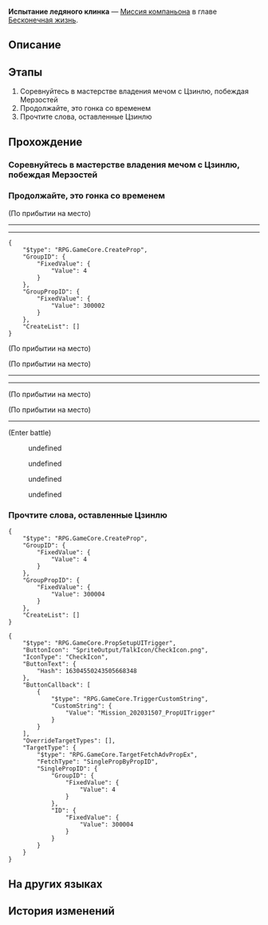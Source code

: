 {{Дополнить|Диалоги.}}
{{Миссия Инфобокс
|id              = 2020315
|Название        = 
|Изображение     = Миссия Освоения Испытание ледяного клинка.png
|Тип             = Миссия компаньона
|События         = 
|Глава           = Бесконечная жизнь
|Условия         = Завершена [[Миссия компаньона]] ''[[Испытание ледяного клинка]]''
|Персонажи       = Записка Цзинлю; Первопроходец; Цзинлю; Яньцин
|СтартЛокация    = [[Лофу Сяньчжоу]] — [[Комиссия по ремёслам]]
|Локации         = Комиссия по ремёслам
|Предыдущая      = 
|Следующая       = 
|Награды         = Опыт Освоения*350; Звёздный нефрит*100; Путеводитель путешественника*5; Очищенный эфир*5; "Blade Abracadabra"*1 { text = Blade Abracadabra }; Кредиты*50 000
}}
'''Испытание ледяного клинка''' — [[Миссия компаньона]] в главе [[Бесконечная жизнь]].

==Описание==
{{Описание|<!--официальное описание из Перекрёстка судеб-->}}

==Этапы==
# Соревнуйтесь в мастерстве владения мечом с Цзинлю, побеждая Мерзостей
# Продолжайте, это гонка со временем
# Прочтите слова, оставленные Цзинлю

==Прохождение==
{{Дополнить}}

:{{tx}}
{{Диалог Конец}}

===Соревнуйтесь в мастерстве владения мечом с Цзинлю, побеждая Мерзостей===
{{Описание миссии|локация=Комиссия по ремёслам|Госпожа Цзинлю была разоблачена мной и перестала притворяться слепой. Похоже, она прибыла на Лофу, чтобы найти Блэйда. Что ещё более странно, так это её близость с генералом.<br />Госпожа Цзинлю всё время хочет, чтобы я взял её с собой на поиски Блэйда. Я ведь Облачный Рыцарь, как я мог раскрыть секретную информацию? Госпожа хотела посоревноваться со мной во владении мечом. Отличное время. Научу её не смотреть свысока на рыцарей Лофу.}}
{{Диалог Начало}}
{{Диалог Конец}}

===Продолжайте, это гонка со временем===
{{Описание миссии|локация=Комиссия по ремёслам|Я только что убил Мерзость, но госпожа Цзинлю уже исчезла. Так быстро! Я не предвидел этого. Я помощник генерала, как я мог проиграть ей? Мне нужно поторопиться.}}
{{Диалог Начало}}
;(По прибытии на место)
----
<!--Unknown TalkSentence: 202150201-->
<!--Unknown TalkSentence: 202150202-->
----
{{Описание миссии|локация=Комиссия по ремёслам|Должен признать, я недооценил её. Даже на полной скорости я не могу разглядеть её силуэт... Только скопления Мерзостей. Кто она такая? Почему она хочет усложнить мне жизнь?}}
<pre>{
	"$type": "RPG.GameCore.CreateProp",
	"GroupID": {
		"FixedValue": {
			"Value": 4
		}
	},
	"GroupPropID": {
		"FixedValue": {
			"Value": 300002
		}
	},
	"CreateList": []
}</pre>
;(По прибытии на место)

;(По прибытии на место)
----
<!--Unknown TalkSentence: 202150301-->
<!--Unknown TalkSentence: 202150302-->
<!--Unknown TalkSentence: 202150303-->
----
<!--Unknown TalkSentence: 202150995-->
<!--Unknown TalkSentence: 202150996-->

;(По прибытии на место)
<!--Unknown TalkSentence: 202150997-->

;(По прибытии на место)
----
<!--Unknown TalkSentence: 202150401-->
<!--Unknown TalkSentence: 202150402-->
<!--Unknown TalkSentence: 202150403-->
;(Enter battle)
::{{tx|Enemy list missing}}
<!--Unknown TalkSentence: 202150501-->
<!--Unknown TalkSentence: 202150502-->
<!--Unknown TalkSentence: 202150503-->
<!--Unknown TalkSentence: 202150504-->
<!--Unknown TalkSentence: 202150505-->
<!--Unknown TalkSentence: 202150506-->
<!--Unknown TalkSentence: 202150507-->
<!--Unknown TalkSentence: 202150508-->
<!--Unknown TalkSentence: 202150509-->
<!--Unknown TalkSentence: 202150510-->
:{{Диалог|Стрелка}} undefined
:{{Диалог|Стрелка}} undefined
:{{Диалог|Стрелка}} undefined
:{{Диалог|Стрелка}} undefined
{{Диалог Конец}}

===Прочтите слова, оставленные Цзинлю===
{{Описание миссии|локация=Комиссия по ремёслам|Это конец соревнования, Цзинлю победила. Она вызывает меня на поединок на мечах. Каждый раз, когда я пытаюсь перейти в наступление, она на шаг впереди меня. Эта госпожа, похоже, не была удовлетворена своим достижением. Я думал, что стану Мастером меча, но я не ожидал, что буду разгромлен таким образом.<br />В последний момент я принял её атаку, её убийственное намерение потрясло меня до глубины души. Слава небесам, должно быть, именно потому, что я никогда не расслаблялся во время тренировок, мне удалось выжить. Я должен доложить об этом генералу...}}
{{Диалог Начало}}
<!--Unknown TalkSentence: 202145117-->
<!--Unknown TalkSentence: 202145118-->
<!--Unknown TalkSentence: 202145134-->
<pre>{
	"$type": "RPG.GameCore.CreateProp",
	"GroupID": {
		"FixedValue": {
			"Value": 4
		}
	},
	"GroupPropID": {
		"FixedValue": {
			"Value": 300004
		}
	},
	"CreateList": []
}</pre>
<pre>{
	"$type": "RPG.GameCore.PropSetupUITrigger",
	"ButtonIcon": "SpriteOutput/TalkIcon/CheckIcon.png",
	"IconType": "CheckIcon",
	"ButtonText": {
		"Hash": 16304550243505668348
	},
	"ButtonCallback": [
		{
			"$type": "RPG.GameCore.TriggerCustomString",
			"CustomString": {
				"Value": "Mission_202031507_PropUITrigger"
			}
		}
	],
	"OverrideTargetTypes": [],
	"TargetType": {
		"$type": "RPG.GameCore.TargetFetchAdvPropEx",
		"FetchType": "SinglePropByPropID",
		"SinglePropID": {
			"GroupID": {
				"FixedValue": {
					"Value": 4
				}
			},
			"ID": {
				"FixedValue": {
					"Value": 300004
				}
			}
		}
	}
}</pre>
{{Диалог Конец}}

==На других языках==
{{На других языках
|en   = Frosty Blade's Trial
|zhs  = 霜刃一试
|zht  = 霜刃一試
|ja   = 霜刃一試し
|ko   = 서늘한 칼날의 시련
|es   = Una investigación afilada
|fr   = Épreuve de la lame du givre
|ru   = Испытание ледяного клинка
|th   = บททดสอบแห่งคมดาบน้ำแข็ง
|vi   = Thử Thách Lưỡi Băng
|de   = Prüfung der Frostklinge
|id   = Percobaan Pedang Salju
|pt   = Teste da Lâmina Glacial
}}

==История изменений==
{{История изменений|2.7}}
